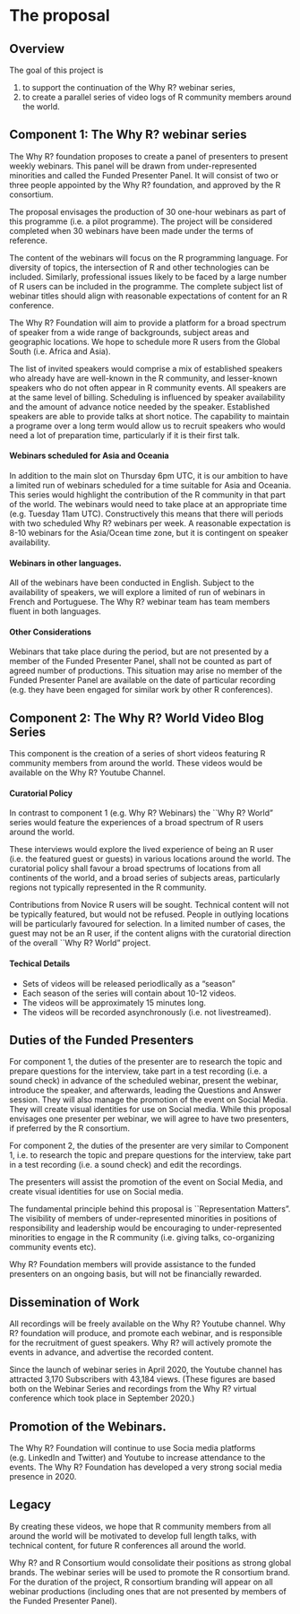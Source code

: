 # The proposal

## Overview
The goal of this project is 

 1. to support the continuation of the Why R? webinar series, 
 2. to create a parallel series of video logs of R community members around the world.

## Component 1: The Why R? webinar series

The Why R? foundation proposes to create a panel of presenters to present weekly webinars. This panel will be drawn from under-represented minorities and called the Funded Presenter Panel. It will consist of two or three people appointed by the Why R? foundation, and approved by the R consortium.

The proposal envisages the production of 30 one-hour webinars as part of this programme (i.e. a pilot programme). The project will be considered completed when 30 webinars have been made under the terms of reference. 

The content of the webinars will focus on the R programming language. For diversity of topics, the intersection of R and other technologies can be included. Similarly, professional issues likely to be faced by a large number of R users can be included in the programme. The complete subject list of webinar titles should align with reasonable expectations of content for an R conference. 

The Why R? Foundation will aim to provide a platform for a broad spectrum of speaker from a wide range of backgrounds, subject areas and geographic locations. We hope to schedule more R users from the Global South (i.e. Africa and Asia).

The list of invited speakers would comprise a mix of established speakers who already have are well-known in the R community, and lesser-known speakers who do not often appear in R community events. All speakers are at the same level of billing. Scheduling is influenced by speaker availability and the amount of advance notice needed by the speaker. Established speakers are able to provide talks at short notice. The capability to maintain a programe over a long term would allow us to recruit speakers who would need a lot of preparation time, particularly if it is their first talk. 

#### Webinars scheduled for Asia and Oceania

In addition to the main slot on Thursday 6pm UTC, it is our ambition to have a limited run of webinars scheduled for a time suitable for Asia and Oceania. 
This series would highlight the contribution of the R community in that part of the world.
The webinars would need to take place at an appropriate time (e.g. Tuesday 11am UTC). Constructively this means that there will periods with two scheduled Why R? webinars per week. A reasonable expectation is 8-10 webinars for the Asia/Ocean time zone, but it is contingent on speaker availability.

#### Webinars in other languages.

All of the webinars have been conducted in English. Subject to the availability of speakers, we will explore a limited of run of webinars in French and Portuguese. The Why R? webinar team has team members fluent in both languages.




#### Other Considerations 

Webinars that take place during the period, but are not presented by a member of the Funded Presenter Panel, shall not be counted as part of agreed number of productions. This situation may arise no member of the Funded Presenter Panel are available on the date of particular recording (e.g. they have been engaged for similar work by other R conferences).




##  Component 2: The Why R? World Video Blog Series

This component is the creation of a series of short videos featuring R community members from around the world. These videos would be available on the Why R? Youtube Channel.


#### Curatorial Policy

In contrast to component 1 (e.g. Why R? Webinars) the ``Why R? World" series would feature the experiences of a broad spectrum of R users around the world. 

These interviews would explore the lived experience of being an R user (i.e. the featured guest or guests) in various locations around the world. The curatorial policy shall favour a broad spectrums of locations from all continents of the world, and a broad series of subjects areas, particularly regions not typically represented in the R community. 

Contributions from Novice R users will be sought. Technical content will not be typically featured, but would not be refused. People in outlying locations will be particularly favoured for selection. In a limited number of cases, the guest may not be an R user, if the content aligns with the curatorial direction of the overall ``Why R? World" project.

#### Techical Details

* Sets of videos will be released periodlically as a "season"
* Each season of the series will contain about 10-12 videos.
* The videos will be approximately 15 minutes long.
* The videos will be recorded asynchronously (i.e. not livestreamed).


## Duties of the Funded Presenters

For component 1, the duties of the presenter are to research the topic and prepare questions for the interview, take part in a test recording (i.e. a sound check) in advance of the scheduled webinar, present the webinar, introduce the speaker, and afterwards, leading the Questions and Answer session. They will also manage the promotion of the event on Social Media. They will create visual identities for use on Social media. While this proposal envisages one presenter per webinar, we will agree to have two presenters, if preferred by the R consortium. 

For component 2, the duties of the presenter are very similar to Component 1, i.e. to research the topic and prepare questions for the interview, take part in a test recording (i.e. a sound check) and edit the recordings.

The presenters will assist the promotion of the event on Social Media, and create visual identities for use on Social media. 

The fundamental principle behind this proposal is ``Representation Matters". The visibility of members of under-represented minorities in positions of responsibility and leadership would be encouraging to under-represented minorities to engage in the R community (i.e. giving talks, co-organizing community events etc).

Why R? Foundation members will provide assistance to the funded presenters on an ongoing basis, but will not be financially rewarded.




## Dissemination of Work

All recordings will be freely available on the Why R? Youtube channel. Why R? foundation will produce, and promote each webinar, and is responsible for the recruitment of guest speakers. Why R? will actively promote the events in advance, and advertise the recorded content.

Since the launch of webinar series in April 2020, the Youtube channel has attracted 3,170 Subscribers with 43,184 views.
(These figures are based both on the Webinar Series and recordings from the Why R? virtual conference which took place in September 2020.)

## Promotion of the Webinars.

The Why R? Foundation will continue to use Socia media platforms (e.g. LinkedIn and Twitter) and Youtube to increase attendance to the events. The Why R? Foundation has developed a very strong social media presence in 2020.

## Legacy

By creating these videos, we hope that R community members from all around the world will be motivated to develop full length talks, with technical content, for future R conferences all around the world.

Why R? and R Consortium would consolidate their positions as strong global brands. The webinar series will be used to promote the R consortium brand. For the duration of the project, R consortium branding will appear on all webinar productions (including ones that are not presented by members of the Funded Presenter Panel).









<!--
Go into more detail about the specifics of the project and it delivers against the problem.

Depending on project type the detail section should include:

 - [ ] Minimum Viable Product
 - [ ] Architecture
 - [ ] Assumptions
-->